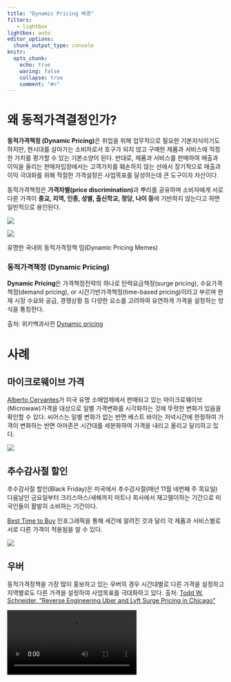 ```yaml
---
title: "Dynamic Pricing 배경"
filters:
   - lightbox
lightbox: auto
editor_options: 
  chunk_output_type: console
knitr:
  opts_chunk: 
    echo: true
    waring: false
    collapse: true
    comment: "#>"
---
```


# 왜 동적가격결정인가?

**동적가격책정 (Dynamic Pricing)**은 취업을 위해 업무적으로 필요한 기본지식이기도 하지만, 현시대를 살아가는 소비자로서 호구가 되지 않고 구매한 제품과 서비스에 적정한 가치를 평가할 수 있는 기본소양이 된다. 반대로, 제품과 서비스를 판매하여 매출과 이익을 올리는 판매자입장에서는 고객가치를 훼손하지 않는 선에서 장기적으로 매출과 이익 극대화를 위해 적절한 가격설정은 사업목표를 달성하는데 큰 도구이자 자산이다.

동적가격책정은 **가격차별(price discrimination)**과 뿌리를 공유하며 소비자에게 서로 다른 가격이 **종교, 지역, 인종, 성별, 출신학교, 정당, 나이 등**에 기반하지 않는다고 하면 일반적으로 용인된다.

::: {#fig-meme layout-ncol=2}

![](images/dynamic-pricing-meme-cubs.jpg)

![](images/dynamic-pricing-memes.png)

유명한 국내외 동적가격정책 밈(Dynamic Pricing Memes)
:::



:::{.callout-note}

### 동적가격책정 (Dynamic Pricing)

**Dynamic Pricing**은 가격책정전략의 하나로 탄력요금책정(surge pricing), 수요가격책정(demand pricing), or 시간기반가격책정(time-based pricing)이라고 부르며 현재 시장 수요와 공급, 경쟁상황 등 다양한 요소를 고려하여 유연하게 가격을 설정하는 방식을 통칭한다.

[출처: 위키백과사전 [Dynamic pricing](https://en.wikipedia.org/wiki/Dynamic_pricing)]{.aside}

:::


# 사례

## 마이크로웨이브 가격

[Alberto Cervantes](https://albertocervantes.com/dynamic-pricing/)가 미국 유명 소매업체에서 판매되고 있는  마이크로웨이브(Microwaw)가격을 대상으로 일별 가격변화를  시각화하는 것에 뚜렷한 변화가 있음을 확인할 수 있다. 씨어스는 일별 변화가 없는 반면 베스트 바이는 저녁시간에 한정하여 가격이 변화하는 반면 아마존은 시간대를 세분화하여 가격을 내리고 올리고 달리하고 있다. 


![](images/microwave-dynamic-pricing.png)

## 추수감사절 할인


추수감사절 할인(Black Friday)은 미국에서 추수감사절(매년 11월 네번째 주 목요일) 다음날인 금요일부터 크리스마스/새해까지 마트나 회사에서 재고떨이하는 기간으로 미국인들이 활발히 소비하는 기간이다. 

[Best Time to Buy](https://albertocervantes.com/best-time-to-buy/) 인포그래픽을 통해 세간에 알려진 것과 달리 각 제품과 서비스별로 서로 다른 가격이 적용됨을 알 수 있다.

![](images/black-friday-price.jpg)

## 우버

동적가격정책을 가장 많이 홍보하고 있는 우버의 경우 시간대별로 다른 가격을 설정하고 지역별로도 다른 가격을 설정하여 사업목표를 극대화하고 있다. [출처: [Todd W. Schneider, "Reverse Engineering Uber and Lyft Surge Pricing in Chicago"](https://toddwschneider.com/posts/chicago-ridehail-surge-pricing/)]{.aside}


![](images/april_29_surge_animation.mp4)




